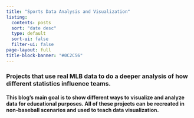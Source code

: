 ```yaml
---
title: "Sports Data Analysis and Visualization"
listing:
  contents: posts
  sort: "date desc"
  type: default
  sort-ui: false
  filter-ui: false
page-layout: full
title-block-banner: "#0C2C56"
---
```


### Projects that use real MLB data to do a deeper analysis of how different statistics influence teams.

#### This blog's main goal is to show different ways to visualize and analyze data for educational purposes. All of these projects can be recreated in non-baseball scenarios and used to teach data visualization.
